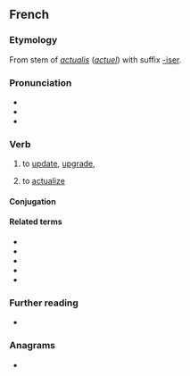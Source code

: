 ==French==

===Etymology===
From stem of {{etyl|la|fr}} ''[[actualis]]'' (''[[actuel]]'') with suffix [[-iser]].

===Pronunciation===
* {{fr-IPA}}
* {{rhymes|e|lang=fr}}
* {{homophones|actualisai|actualisé|actualisée|actualisées|actualisés|actualisez|lang=fr}}

===Verb===
{{fr-verb}}

# to [[update]], [[upgrade]], {{gloss|make concrete}}
# {{lb|fr|philosophy}} to [[actualize]]

====Conjugation====
{{fr-conj-auto}}

====Related terms====
* {{l|fr|actualisable}}
* {{l|fr|actualisation}}
* {{l|fr|actualité}}
* {{l|fr|actuel}}
* {{l|fr|actuellement}}

===Further reading===
* {{R:TLFi}}

===Anagrams===
* {{l|fr|actuariels}}